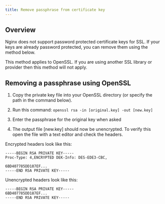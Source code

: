 ```yaml
---
title: Remove passphrase from certificate key
---
```


## Overview

Nginx does not support password protected certificate keys for SSL. If your keys are already password protected, you can remove them using the method below.

<Callout type="warning" title="Applies to OpenSSL only">
This method applies to OpenSSL. If you are using another SSL library or provider then this method will not apply. 
</Callout>

## Removing a passphrase using OpenSSL

1. Copy the private key file into your OpenSSL directory (or specify the path in the command below).

2. Run this command:
`openssl rsa -in [original.key] -out [new.key]`

3. Enter the passphrase for the original key when asked

4. The output file [new.key] should now be unencrypted. To verify this open the file with a text editor and check the headers.

Encrypted headers look like this:
```shell
-----BEGIN RSA PRIVATE KEY-----
Proc-Type: 4,ENCRYPTED DEK-Info: DES-EDE3-CBC,

6BD407785DD187EF...
-----END RSA PRIVATE KEY-----
```

Unencrypted headers look like this:
```shell
-----BEGIN RSA PRIVATE KEY-----
6BD407785DD187EF...
-----END RSA PRIVATE KEY-----
```
